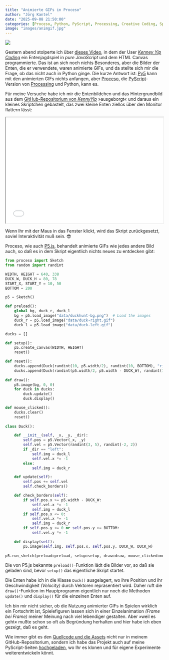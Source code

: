 ```yaml
---
title: "Animierte GIFs in Proceso"
author: "Jörg Kantel"
date: "2025-09-08 21:50:00"
categories: [Proceso, Python, PyScript, Processing, Creative Coding, Spieleprogrammierung]
image: "images/animgif.jpg"
---
```


[![](images/animgif-b.jpg)](https://www.flickr.com/photos/schockwellenreiter/54774654379/)

Gestern abend stolperte ich über [dieses Video](https://www.youtube.com/watch?v=YGBi4lR0swY), in dem der User *[Kenney Yip Coding](https://www.kennyyipcoding.com/)* ein Entenjagdspiel in *pure JavaScript* und dem HTML Canvas programmierte. Das ist an sich noch nichts Besonderes, aber die Bilder der Enten, die er verwendete, waren animierte GIFs, und da stellte sich mir die Frage, ob das nicht auch in Python ginge. Die kurze Antwort ist: [Py5](http://cognitiones.kantel-chaos-team.de/programmierung/creativecoding/processing/py5.html) kann mit den animierten GIFs nichts anfangen, aber [Proceso](https://proceso.cc/), die [PyScript](http://cognitiones.kantel-chaos-team.de/programmierung/python/pyscript.html)-Version von [Processing](http://cognitiones.kantel-chaos-team.de/programmierung/creativecoding/processing/processing.html) und Python, kann es.

Für meine Versuche habe ich mir die Entenbildchen und das Hintergrundbild aus dem [GitHub-Repositorium von *KennyYip*](https://github.com/ImKennyYip/duck-hunt) »ausgeborgt« und daraus ein kleines Skriptchen gebastelt, das zwei kleine Enten ziellos über den Monitor flattern lässt:

<iframe src="giftest/index.html" width="100%" height="338"></iframe>

Wenn Ihr mit der Maus in das Fenster klickt, wird das Skript zurückgesetzt, soviel Interaktivität muß sein.&nbsp;😎

Proceso, wie auch [P5.js](http://cognitiones.kantel-chaos-team.de/programmierung/creativecoding/processing/p5js.html), behandelt animierte GIFs wie jedes andere Bild auch, so daß es in dem Skript eigentlich nichts neues zu entdecken gibt:

~~~python
from proceso import Sketch
from random import randint

WIDTH, HEIGHT = 640, 338
DUCK_W, DUCK_H = 80, 78
START_X, START_Y = 10, 50
BOTTOM = 200

p5 = Sketch()

def preload():
    global bg, duck_r, duck_l
    bg = p5.load_image("data/duckhunt-bg.png")  # Load the images
    duck_r = p5.load_image("data/duck-right.gif")
    duck_l = p5.load_image("data/duck-left.gif")

ducks = []

def setup():
    p5.create_canvas(WIDTH, HEIGHT)
    reset()

def reset():
    ducks.append(Duck(randint(10, p5.width/2), randint(10, BOTTOM), "right"))
    ducks.append(Duck(randint(p5.width/2, p5.width - DUCK_W), randint(10, BOTTOM), "left"))
    
def draw():
    p5.image(bg, 0, 0)
    for duck in ducks:
        duck.update()
        duck.display()

def mouse_clicked():
    ducks.clear()
    reset()
    
class Duck():

    def __init__(self, _x, _y, _dir):
        self.pos = p5.Vector(_x, _y)
        self.vel = p5.Vector(randint(3, 5), randint(-2, 2))
        if _dir == "left":
            self.img = duck_l
            self.vel.x *= -1
        else:
            self.img = duck_r

    def update(self):
        self.pos += self.vel
        self.check_borders()

    def check_borders(self):
        if self.pos.x >= p5.width - DUCK_W:
            self.vel.x *= -1
            self.img = duck_l
        if self.pos.x <= 0:
            self.vel.x *= -1
            self.img = duck_r
        if self.pos.y <= 0 or self.pos.y >= BOTTOM:
            self.vel.y *= -1

    def display(self):
        p5.image(self.img, self.pos.x, self.pos.y, DUCK_W, DUCK_H)
        
p5.run_sketch(preload=preload, setup=setup, draw=draw, mouse_clicked=mouse_clicked)
~~~

Die von P5.js bekannte `preload()`-Funktion lädt die Bilder vor, so daß sie geladen sind, bevor `setup()` das eigentliche Skript startet.

Die Enten habe ich in die Klasse `Duck()` ausgelagert, wo ihre Position und ihr Geschwindigkeit *(Velocity)* durch Vektoren repräsentiert wird. Daher ruft die `draw()`-Funktion im Hauptprogramm eigentlich nur noch die Methoden `update()` und `display()` für die einzelnen Enten auf.

Ich bin mir nicht sicher, ob die Nutzung animierter GIFs in Spielen wirklich ein Fortschritt ist, Spielefiguren lassen sich in einer Einzelanimation *(Frame bei Frame)* meiner Meinung nach viel lebendiger gestalten. Aber »weil es geht« mußte schon so oft als Begründung herhalten und hier habe ich eben gezeigt, daß es geht.

Wie immer gibt es den [Quellcode und die Assets](https://github.com/kantel/pythoncuriosa/tree/main/pyscript/proseco/giftest) nicht nur in meinem GitHub-Repositorium, sondern ich habe das Projekt auch auf meine PyScript-Seiten [hochgeladen](https://kantel.pyscriptapps.com/proceso-gif-test/), wo Ihr es klonen und für eigene Experimente weiterentwickeln könnt.